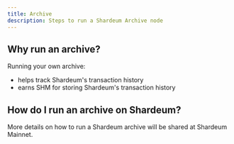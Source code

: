 ```yaml
---
title: Archive 
description: Steps to run a Shardeum Archive node
---
```


## Why run an archive?

Running your own archive:

- helps track Shardeum's transaction history
- earns SHM for storing Shardeum's transaction history

## How do I run an archive on Shardeum?

More details on how to run a Shardeum archive will be shared at Shardeum Mainnet.
